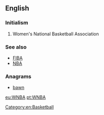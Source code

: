==English==

{{wikipedia|Women's National Basketball Association}}

===Initialism===
{{head|en|initialism}}

# Women's National Basketball Association

===See also===
* [[FIBA]]
* [[NBA]]

===Anagrams===
* [[bawn#English|bawn]]

[[Category:en:Basketball]]

[[eu:WNBA]]
[[pt:WNBA]]